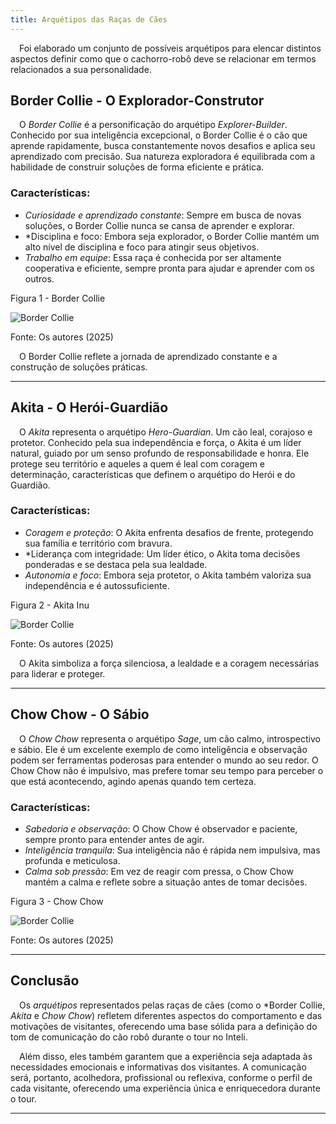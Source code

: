 ```yaml
---
title: Arquétipos das Raças de Cães
---
```


&emsp;Foi elaborado um conjunto de possíveis arquétipos para elencar distintos aspectos definir como que o cachorro-robô deve se relacionar em termos relacionados a sua personalidade.

## Border Collie - O Explorador-Construtor

&emsp;O *Border Collie* é a personificação do arquétipo *Explorer-Builder*. Conhecido por sua inteligência excepcional, o Border Collie é o cão que aprende rapidamente, busca constantemente novos desafios e aplica seu aprendizado com precisão. Sua natureza exploradora é equilibrada com a habilidade de construir soluções de forma eficiente e prática.

### Características:
- *Curiosidade e aprendizado constante*: Sempre em busca de novas soluções, o Border Collie nunca se cansa de aprender e explorar.
- *Disciplina e foco: Embora seja explorador, o Border Collie mantém um alto nível de disciplina e foco para atingir seus objetivos.
- *Trabalho em equipe*: Essa raça é conhecida por ser altamente cooperativa e eficiente, sempre pronta para ajudar e aprender com os outros.

<p style={{ textAlign: "center" }}>Figura 1 - Border Collie</p>

![Border Collie](./imgs/border-collie.png)

<p style={{ textAlign: "center" }}>Fonte: Os autores (2025)</p>

&emsp;O Border Collie reflete a jornada de aprendizado constante e a construção de soluções práticas.

---

## Akita - O Herói-Guardião

&emsp;O *Akita* representa o arquétipo *Hero-Guardian*. Um cão leal, corajoso e protetor. Conhecido pela sua independência e força, o Akita é um líder natural, guiado por um senso profundo de responsabilidade e honra. Ele protege seu território e aqueles a quem é leal com coragem e determinação, características que definem o arquétipo do Herói e do Guardião.

### Características:
- *Coragem e proteção*: O Akita enfrenta desafios de frente, protegendo sua família e território com bravura.
- *Liderança com integridade: Um líder ético, o Akita toma decisões ponderadas e se destaca pela sua lealdade.
- *Autonomia e foco*: Embora seja protetor, o Akita também valoriza sua independência e é autossuficiente.

<p style={{ textAlign: "center" }}>Figura 2 - Akita Inu</p>

![Border Collie](./imgs/akita-inu.png)

<p style={{ textAlign: "center" }}>Fonte: Os autores (2025)</p>

&emsp;O Akita simboliza a força silenciosa, a lealdade e a coragem necessárias para liderar e proteger.

---

## Chow Chow - O Sábio

&emsp;O *Chow Chow* representa o arquétipo *Sage*, um cão calmo, introspectivo e sábio. Ele é um excelente exemplo de como inteligência e observação podem ser ferramentas poderosas para entender o mundo ao seu redor. O Chow Chow não é impulsivo, mas prefere tomar seu tempo para perceber o que está acontecendo, agindo apenas quando tem certeza.

### Características:
- *Sabedoria e observação*: O Chow Chow é observador e paciente, sempre pronto para entender antes de agir.
- *Inteligência tranquila*: Sua inteligência não é rápida nem impulsiva, mas profunda e meticulosa.
- *Calma sob pressão*: Em vez de reagir com pressa, o Chow Chow mantém a calma e reflete sobre a situação antes de tomar decisões.

<p style={{ textAlign: "center" }}>Figura 3 - Chow Chow</p>

![Border Collie](./imgs/chow-chow.png)

<p style={{ textAlign: "center" }}>Fonte: Os autores (2025)</p>

---

## Conclusão 

&emsp;Os *arquétipos* representados pelas raças de cães (como o *Border Collie, *Akita* e *Chow Chow*) refletem diferentes aspectos do comportamento e das motivações de visitantes, oferecendo uma base sólida para a definição do tom de comunicação do cão robô durante o tour no Inteli.

&emsp;Além disso, eles também garantem que a experiência seja adaptada às necessidades emocionais e informativas dos visitantes. A comunicação será, portanto, acolhedora, profissional ou reflexiva, conforme o perfil de cada visitante, oferecendo uma experiência única e enriquecedora durante o tour.

---
